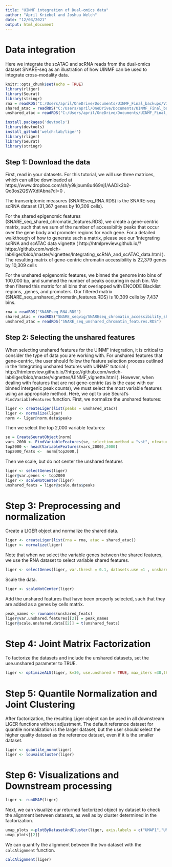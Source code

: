 ---
title: "UINMF integration of Dual-omics data"
author: "April Kriebel and Joshua Welch"
date: "12/03/2021"
output: html_document
---
# Data integration
Here we integrate the scATAC and scRNA reads from the dual-omics dataset SNARE-seq as an illustration of how UINMF can be used to integrate cross-modality data.

```{r setup, include=FALSE}
knitr::opts_chunk$set(echo = TRUE)
library(rliger)
library(Seurat)
library(stringr)
rna = readRDS("C:/Users/april/OneDrive/Documents/UINMF_Final_backups/Vignette/SNARE_seqvig/SNAREseq_RNA.RDS")
shared_atac = readRDS("C:/Users/april/OneDrive/Documents/UINMF_Final_backups/Vignette/SNARE_seqvig/SNAREseq_chromatin_accessibility_shared.RDS")
unshared_atac = readRDS("C:/Users/april/OneDrive/Documents/UINMF_Final_backups/Vignette/SNARE_seqvig/SNARE_seq_unshared_chromatin_features.RDS")

```
```{r eval = FALSE}
install.packages('devtools')
library(devtools)
install_github('welch-lab/liger')
library(rliger)
library(Seurat)
library(stringr)
```

## Step 1: Download the data
First, read in your datasets. For this tutorial, we will use three matrices, which can all be downloaded at https://www.dropbox.com/sh/y9kjoum8u469nj1/AADik2b2-Qo3os2QSWXdIAbna?dl=0 .

The transcriptomic measures (SNAREseq_RNA.RDS) is the SNARE-seq scRNA dataset (31,367 genes by 10,309 cells).

For the shared epigenomic features (SNARE_seq_shared_chromatin_features.RDS), we create a gene-centric matrix, such that we sum of the number of accessibiltiy peaks that occur over the gene body and promoter regions for each gene. For a detailed walkthough of how to generate such a matrix, please see our 'Integrating scRNA and scATAC data vignette ( http://htmlpreview.github.io/?https://github.com/welch-lab/liger/blob/master/vignettes/Integrating_scRNA_and_scATAC_data.html ). The resulting matrix of gene-centric chromatin accessibility is 22,379 genes by 10,309 cells

For the unshared epigenomic features, we binned the genome into bins of 100,000 bp, and summed the number of peaks occuring in each bin. We then filtered this matrix for all bins that overlapped with ENCODE Blacklist regions, ,genes, and promoters. Our filtered matrix (SNARE_seq_unshared_chromatin_features.RDS) is 10,309 cells by 7,437 bins.


```{r eval = FALSE}
rna = readRDS("SNAREseq_RNA.RDS")
shared_atac = readRDS("SNARE_seqvig/SNAREseq_chromatin_accessibility_shared.RDS")
unshared_atac = readRDS("SNARE_seq_unshared_chromatin_features.RDS")
```

## Step 2: Selecting the unshared features
When selecting unshared features for the UINMF integration, it is critical to consider the type of data you are working with. For unshared features that gene-centric, the user should follow the feature selection process outlined in the 'Integrating unshared features with UINMF' tutorial ( http://htmlpreview.github.io/?https://github.com/welch-lab/liger/blob/master/vignettes/UINMF_vignette.html ).
However, when dealing with features that are not gene-centric (as is the case with our binned intergenic peak counts), we must select the most variable features using an appropriate method. Here, we opt to use Seurat's `FindVariableFeatures` function.
First, we normalize the unshared features:

```{r normunshared, warnings = FALSE}
liger <- createLiger(list(peaks = unshared_atac))
liger <- normalize(liger)
norm <- liger@norm.data$peaks
```
Then we select the top 2,000 variable features:
```{r selectfeat}
se = CreateSeuratObject(norm)
vars_2000 <- FindVariableFeatures(se, selection.method = "vst", nfeatures = 2000)
top2000 <- head(VariableFeatures(vars_2000),2000)
top2000_feats <-  norm[top2000,]   
```
Then we scale, but do not center the unshared features

```{r Scaleunshared}
liger <- selectGenes(liger)
liger@var.genes <- top2000
liger <- scaleNotCenter(liger)
unshared_feats = liger@scale.data$peaks
```

# Step 3: Preprocessing and normalization
Create a LIGER object and normalize the shared data.

```{r normalize}
liger <- createLiger(list(rna = rna, atac = shared_atac))
liger <- normalize(liger)
```
Note that when we select the variable genes between the shared features, we use the RNA dataset to select variable shared features.

```{r selectvargenes, message = FALSE}
liger <- selectGenes(liger, var.thresh = 0.1, datasets.use =1 , unshared = TRUE,  unshared.datasets = list(2), unshared.thresh= 0.2)
```

Scale the data.

```{r scaleshared}
liger <- scaleNotCenter(liger)
```


Add the unshared features that have been properly selected, such that they are added as a genes by cells matrix. 
```{r addunshared}
peak_names <- rownames(unshared_feats)
liger@var.unshared.features[[2]] = peak_names
liger@scale.unshared.data[[2]] = t(unshared_feats)
```


# Step 4: Joint Matrix Factorization

To factorize the datasets and include the unshared datasets, set the use.unshared parameter to TRUE. 
```{r factorization}
liger <- optimizeALS(liger, k=30, use.unshared = TRUE, max_iters =30,thresh=1e-10)
```
# Step 5: Quantile Normalization and Joint Clustering

After factorization, the resulting Liger object can be used in all downstream LIGER functions without adjustment. The default reference dataset for quantile normalization is the larger dataset, but the user should select the higher quality dataset as the reference dataset, even if it is the smaller dataset.


```{r quantilenorm, results = FALSE}
liger <- quantile_norm(liger)
liger <- louvainCluster(liger)
```
# Step 6: Visualizations and Downstream processing

```{r runumap, results = FALSE, warnings = FALSE, message = FALSE}
liger <- runUMAP(liger)
```
Next, we can visualize our returned factorized object by dataset to check the alignment between datasets, as well as by cluster determined in the factorization.
```{r visualizations, message = FALSE, warning = FALSE}
umap_plots <-plotByDatasetAndCluster(liger, axis.labels = c("UMAP1","UMAP2"), return.plots = TRUE)
umap_plots[[2]]
```

We can quantify the alignment between the two dataset with the `calcAlignment` function.
```{r calcalign}
calcAlignment(liger)

```

